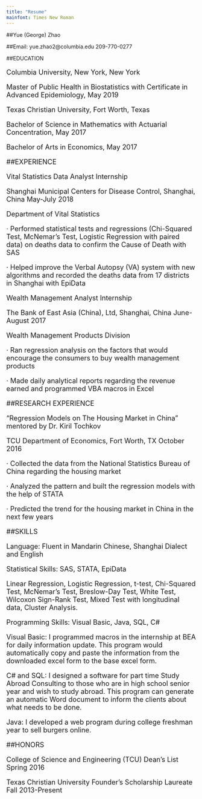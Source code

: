 ```yaml
---
title: "Resume"
mainfont: Times New Roman
---
```


##Yue (George) Zhao                                 

##Email: yue.zhao2@columbia.edu  209-770-0277


##EDUCATION

<font size="4"> 


Columbia University, New York, New York

Master of Public Health in Biostatistics with Certificate in Advanced Epidemiology, May 2019

 

Texas Christian University, Fort Worth, Texas 

Bachelor of Science in Mathematics with Actuarial Concentration, May 2017 

Bachelor of Arts in Economics, May 2017                                  

 

##EXPERIENCE

Vital Statistics Data Analyst Internship

Shanghai Municipal Centers for Disease Control, Shanghai, China                                                 May-July 2018

Department of Vital Statistics

·         Performed statistical tests and regressions (Chi-Squared Test, McNemar’s Test, Logistic Regression with paired data) on deaths data to confirm the Cause of Death with SAS 

·         Helped improve the Verbal Autopsy (VA) system with new algorithms and recorded the deaths data from 17 districts in Shanghai with EpiData 

 

Wealth Management Analyst Internship

The Bank of East Asia (China), Ltd, Shanghai, China                                         June-August 2017

Wealth Management Products Division

·         Ran regression analysis on the factors that would encourage the consumers to buy wealth management products 

·         Made daily analytical reports regarding the revenue earned and programmed VBA macros in Excel 

 

##RESEARCH EXPERIENCE

“Regression Models on The Housing Market in China” mentored by Dr. Kiril Tochkov

TCU Department of Economics, Fort Worth, TX                                            October 2016

·         Collected the data from the National Statistics Bureau of China regarding the housing market

·         Analyzed the pattern and built the regression models with the help of STATA

·         Predicted the trend for the housing market in China in the next few years


##SKILLS

Language: Fluent in Mandarin Chinese, Shanghai Dialect and English

Statistical Skills: SAS, STATA, EpiData

Linear Regression, Logistic Regression, t-test, Chi-Squared Test, McNemar’s Test, Breslow-Day Test, White Test, Wilcoxon Sign-Rank Test, Mixed Test with longitudinal data, Cluster Analysis. 

Programming Skills: Visual Basic, Java, SQL, C#

Visual Basic: I programmed macros in the internship at BEA for daily information update. This program would automatically copy and paste the information from the downloaded excel form to the base excel form. 

C# and SQL: I designed a software for part time Study Abroad Consulting to those who are in high school senior year and wish to study abroad. This program can generate an automatic Word document to inform the clients about what needs to be done. 

Java: I developed a web program during college freshman year to sell burgers online.

 

##HONORS

College of Science and Engineering (TCU) Dean’s List                                       Spring 2016

Texas Christian University Founder’s Scholarship Laureate                                Fall 2013-Present
 </font> 